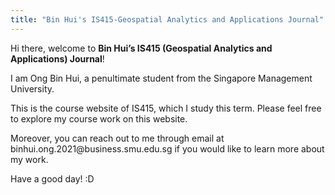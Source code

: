 ```yaml
---
title: "Bin Hui's IS415-Geospatial Analytics and Applications Journal"
---
```


Hi there, welcome to **Bin Hui's IS415 (Geospatial Analytics and Applications) Journal**!

I am Ong Bin Hui, a penultimate student from the Singapore Management University.

This is the course website of IS415, which I study this term. Please feel free to explore my course work on this website.

Moreover, you can reach out to me through email at binhui.ong.2021\@business.smu.edu.sg if you would like to learn more about my work.

Have a good day! :D
